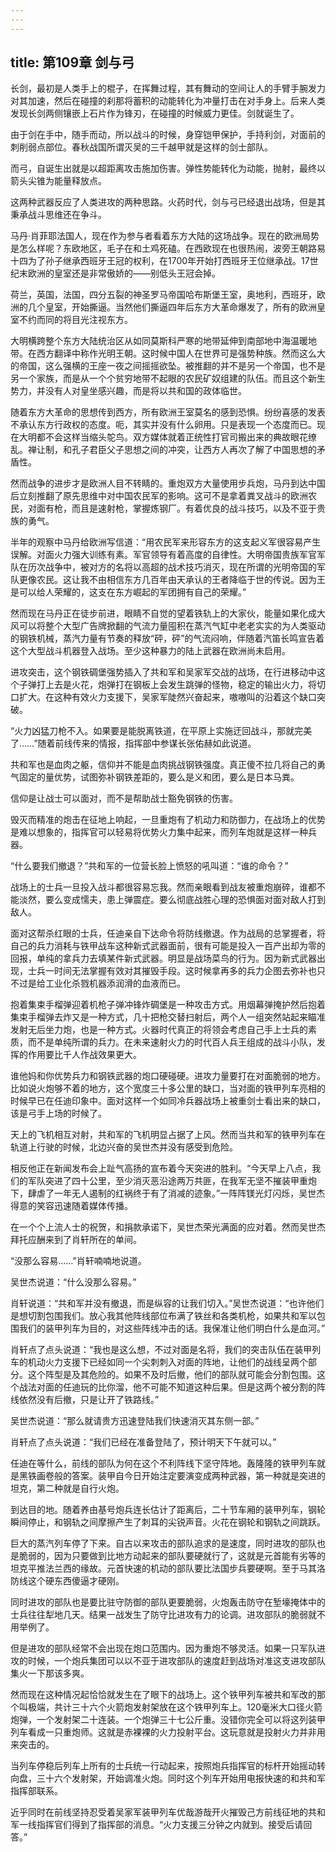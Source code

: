 ```yaml
---
---
---
```

title: 第109章 剑与弓
---



长剑，最初是人类手上的棍子，在挥舞过程，其有舞动的空间让人的手臂手腕发力对其加速，然后在碰撞的刹那将蓄积的动能转化为冲量打击在对手身上。后来人类发现长剑两侧镶嵌上石片作为锋刃，在碰撞的时候威力更佳。剑就诞生了。

由于剑在手中，随手而动，所以战斗的时候，身穿铠甲保护，手持利剑，对面前的刺削弱点部位。春秋战国所谓灭吴的三千越甲就是这样的剑士部队。

而弓，自诞生出就是以超距离攻击施加伤害。弹性势能转化为动能，抛射，最终以箭头尖锥为能量释放点。

这两种武器反应了人类进攻的两种思路。火药时代，剑与弓已经退出战场，但是其秉承战斗思维还在争斗。

马丹·肖菲耶法国人，现在作为参与者看着东方大陆的这场战争。现在的欧洲局势是怎么样呢？东欧地区，毛子在和土鸡死磕。在西欧现在也很热闹，波旁王朝路易十四为了孙子继承西班牙王冠的权利，在1700年开始打西班牙王位继承战。17世纪末欧洲的皇室还是非常傲娇的——别低头王冠会掉。

荷兰，英国，法国，四分五裂的神圣罗马帝国哈布斯堡王室，奥地利，西班牙，欧洲的几个皇室，开始撕逼。当然他们撕逼四年后东方大革命爆发了，所有的欧洲皇室不约而同的将目光注视东方。

大明横跨整个东方大陆统治区从如同莫斯科严寒的地带延伸到南部地中海温暖地带。在西方翻译中称作光明王朝。这时候中国人在世界可是强势种族。然而这么大的帝国，这么强横的王座一夜之间摇摇欲坠。被推翻的并不是另一个帝国，也不是另一个家族，而是从一个个贫穷地带不起眼的农民矿奴组建的队伍。而且这个新生势力，并没有人对皇坐感兴趣，而是将以共和国的政体临世。

随着东方大革命的思想传到西方，所有欧洲王室莫名的感到恐惧。纷纷喜感的发表不承认东方行政权的态度。呃，其实并没有什么卵用。只是表现一个态度而已。现在大明都不会这样当缩头鸵鸟。双方媒体就着正统性打官司搬出来的典故眼花缭乱。禅让制，和孔子君臣父子思想之间的冲突，让西方人再次了解了中国思想的矛盾性。

然而战争的进步才是欧洲人目不转睛的。重炮双方大量使用步兵炮，马丹到达中国后立刻推翻了原先思维中对中国农民军的影响。这可不是拿着粪叉战斗的欧洲农民，对面有枪，而且是速射枪，掌握炼钢厂。有着优良的战斗技巧，以及不亚于贵族的勇气。

半年的观察中马丹给欧洲写信道：“用农民军来形容东方的这支起义军很容易产生误解。对面火力强大训练有素。军官领导有着高度的自律性。大明帝国贵族军官军队在历次战争中，被对方的名将以高超的战术技巧消灭，现在所谓的光明帝国的军队更像农民。这让我不由相信东方几百年由天承认的王者降临于世的传说。因为王是可以给人荣耀的，这支在东方崛起的军团拥有自己的荣耀。”

然而现在马丹正在徒步前进，眼睛不自觉的望着铁轨上的大家伙，能量如果化成大风可以将整个大型广告牌掀翻的气流力量囤积在蒸汽气缸中老老实实的为人类驱动的钢铁机械，蒸汽力量有节奏的释放“砰，砰”的气流闷响，伴随着汽笛长鸣宣告着这个大型战斗机器登入战场。至少这种暴力的陆上武器在欧洲尚未启用。

进攻突击，这个钢铁碉堡强势插入了共和军和吴家军交战的战场，在行进移动中这个子弹打上去是火花，炮弹打在钢板上会发生跳弹的怪物，稳定的输出火力，将切口扩大。在这种有效火力支援下，吴家军陡然兴奋起来，嗷嗷叫的沿着这个缺口突破。

“火力凶猛刀枪不入。如果要是能脱离铁道，在平原上实施迂回战斗，那就完美了……”随着前线传来的情报，指挥部中参谋长张佑赫如此说道。

共和军也是血肉之躯，信仰并不能是血肉挑战钢铁强度。真正傻不拉几将自己的勇气固定的量优势，试图弥补钢铁差距的，要么是义和团，要么是日本马粪。

信仰是让战士可以面对，而不是帮助战士豁免钢铁的伤害。

毁灭而精准的炮击在征地上响起，一旦重炮有了机动力和防御力，在战场上的优势是难以想象的，指挥官可以轻易将优势火力集中起来，而列车炮就是这样一种兵器。

“什么要我们撤退？”共和军的一位营长脸上愤怒的吼叫道：“谁的命令？”

战场上的士兵一旦投入战斗都很容易忘我。然而亲眼看到战友被重炮崩碎，谁都不能淡然，要么变成懦夫，患上弹震症。要么彻底战胜心理的恐惧面对面对敌人打到敌人。

面对这帮杀红眼的士兵，任迪亲自下达命令将防线撤退。作为战局的总掌握者，将自己的兵力消耗与铁甲战车这种新式武器面前，很有可能是投入一百产出却为零的回报，单纯的拿兵力去填某件新式武器。明显是战场菜鸟的行为。因为新式武器出现，士兵一时间无法掌握有效对其摧毁手段。这时候拿再多的兵力企图去弥补也只不过是给工业化杀戮机器添润滑的血液而已。

抱着集束手榴弹迎着机枪子弹冲锋炸碉堡是一种攻击方式。用烟幕弹掩护然后抱着集束手榴弹去炸又是一种方式，几十把枪交替扫射后，两个人一组突然站起来瞄准发射无后坐力炮，也是一种方式。火器时代真正的将领会考虑自己手上士兵的素质，而不是单纯所谓的兵力。在未来速射火力的时代百人兵王组成的战斗小队，发挥的作用要比千人作战效果更大。

谁他妈和你优势兵力和钢铁武器的炮口硬碰硬。进攻力量要打在对面脆弱的地方。比如说火炮够不着的地方，这个宽度三十多公里的缺口，当对面的铁甲列车亮相的时候早已在任迪印象中。面对这样一个如同冷兵器战场上被重剑士看出来的缺口，该是弓手上场的时候了。

天上的飞机相互对射，共和军的飞机明显占据了上风。然而当共和军的铁甲列车在轨道上行驶的时候，北边兴奋的吴世杰并没有感受到危险。

相反他正在新闻发布会上趾气高扬的宣布着今天突进的胜利。“今天早上八点，我们的军队突进了四十公里，至少消灭恶沿途两万共匪，在我军无坚不摧装甲重炮下，肆虐了一年无人遏制的红祸终于有了消减的迹象。”一阵阵镁光灯闪烁，吴世杰得意的笑容迅速随着媒体传播。

在一个个上流人士的祝贺，和捐款承诺下，吴世杰荣光满面的应对着。然而吴世杰拜托应酬来到了肖轩所在的单间。

“没那么容易……”肖轩喃喃地说道。

吴世杰说道：“什么没那么容易。”

肖轩说道：“共和军并没有撤退，而是纵容的让我们切入。”吴世杰说道：“也许他们是想切割包围我们。放心我其他阵线部位布满了铁丝和各类机枪，如果共和军以包围我们的装甲列车为目的，对这些阵线冲击的话。我保准让他们明白什么是血河。”

肖轩点了点头说道：“我也是这么想，不过对面是名将，我们的突击队伍在装甲列车的机动火力支援下已经如同一个尖刺刺入对面的阵地，让他们的战线呈两个部分。这个阵型是及其危险的。如果不及时后撤，他们的部队就可能会分割包围。这个战法对面的任迪玩的比你溜，他不可能不知道这种后果。但是这两个被分割的阵线依然没有后撤，只是让开了铁路线。”

吴世杰说道：“那么就请贵方迅速登陆我们快速消灭其东侧一部。”

肖轩点了点头说道：“我们已经在准备登陆了，预计明天下午就可以。”

任迪在等什么，前线的部队为何在这个不利阵线下坚守阵地。轰隆隆的铁甲列车就是黑铁画卷般的答案。装甲自今日开始注定要演变成两种武器，第一种就是突进的坦克，第二种就是自行火炮。

到达目的地。随着养由基号炮兵连长估计了距离后，二十节车厢的装甲列车，钢轮瞬间停止，和钢轨之间摩擦产生了刺耳的尖锐声音。火花在钢轮和钢轨之间跳跃。

巨大的蒸汽列车停了下来。自古以来攻击的部队追求的是速度，同时进攻的部队也是脆弱的，因为只要做到比地方动起来的部队要硬就行了，这就是元首能有劣等的坦克平推法兰西的缘故。元首快速的机动的部队要比法国步兵要硬啊。至于马其洛防线这个硬东西傻逼才硬刚。

同时进攻的部队也是要比驻守防御的部队更要脆弱，火炮轰击防守在堑壕掩体中的士兵往往犁地几天。结果一战发生了防守比进攻有力的论调。进攻部队的脆弱就不用举例了。

但是进攻的部队经常不会出现在炮口范围内。因为重炮不够灵活。如果一只军队进攻的时候，一个炮兵集团可以以不亚于进攻部队的速度赶到战场对准这支进攻部队集火一下那该多爽。

然而现在这种情况起恰恰就发生在了眼下的战场上。这个铁甲列车被共和军改的那个叫极端，共计三十六个火箭炮发射架放在这个铁甲列车上。120毫米大口径火箭炮弹，一个发射架二十连装。一个炮弹三十七公斤重。没错你完全可以将这列装甲列车看成一只重炮师。这就是赤裸裸的火力投射平台。这玩意就是投射火力并非用来突击的。

当列车停稳后列车上所有的士兵统一行动起来，按照炮兵指挥官的标杆开始摇动转向盘，三十六个发射架，开始调准火炮。同时这个列车开始用电报快速的和共和军指挥部联系。

近乎同时在前线坚持忍受着吴家军装甲列车优哉游哉开火摧毁己方前线征地的共和军一线指挥官们得到了指挥部的消息。“火力支援三分钟之内就到。接受后请回答。”